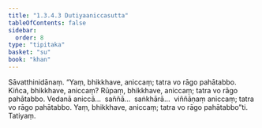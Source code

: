 ```yaml
---
title: "1.3.4.3 Dutiyaaniccasutta"
tableOfContents: false
sidebar:
  order: 8
type: "tipitaka"
basket: "su"
book: "khan"
---
```



<DynamicBreadcrumb />

<Division number="138" book="khan">

<Paragraph number="765" book="khan">
Sāvatthinidānaṃ. “Yaṃ, bhikkhave, aniccaṃ; tatra vo rāgo pahātabbo. Kiñca, bhikkhave, aniccaṃ? Rūpaṃ, bhikkhave, aniccaṃ; tatra vo rāgo pahātabbo. Vedanā aniccā…  saññā…  saṅkhārā…  viññāṇaṃ aniccaṃ; tatra vo rāgo pahātabbo. Yaṃ, bhikkhave, aniccaṃ; tatra vo rāgo pahātabbo”ti.

</Paragraph>
</Division>

<Paragraph number="766" type="center" book="khan">
Tatiyaṃ.
</Paragraph>